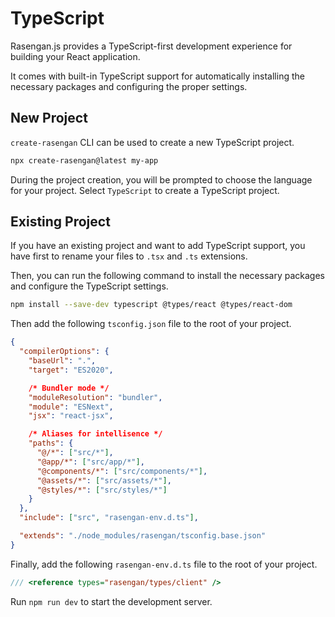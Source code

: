 # TypeScript

Rasengan.js provides a TypeScript-first development experience for building your React application.

It comes with built-in TypeScript support for automatically installing the necessary packages and configuring the proper settings.

## New Project

`create-rasengan` CLI can be used to create a new TypeScript project.

```bash filename="Terminal" copy 
npx create-rasengan@latest my-app
```

During the project creation, you will be prompted to choose the language for your project. Select `TypeScript` to create a TypeScript project.

## Existing Project

If you have an existing project and want to add TypeScript support, you have first to rename your files to `.tsx` and `.ts` extensions.

Then, you can run the following command to install the necessary packages and configure the TypeScript settings.

```bash filename="Terminal" copy
npm install --save-dev typescript @types/react @types/react-dom
```

Then add the following `tsconfig.json` file to the root of your project.

```json filename="tsconfig.json" showLineNumbers copy
{
  "compilerOptions": {
    "baseUrl": ".",
    "target": "ES2020",

    /* Bundler mode */
    "moduleResolution": "bundler",
    "module": "ESNext",
    "jsx": "react-jsx",

    /* Aliases for intellisence */
    "paths": {
      "@/*": ["src/*"],
      "@app/*": ["src/app/*"],
      "@components/*": ["src/components/*"],
      "@assets/*": ["src/assets/*"],
      "@styles/*": ["src/styles/*"]
    }
  },
  "include": ["src", "rasengan-env.d.ts"],

  "extends": "./node_modules/rasengan/tsconfig.base.json"
}
```

Finally, add the following `rasengan-env.d.ts` file to the root of your project.

```typescript filename="rasengan-env.d.ts" showLineNumbers copy
/// <reference types="rasengan/types/client" />
```

Run `npm run dev` to start the development server.